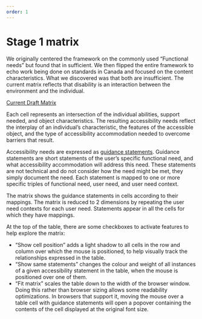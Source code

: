 ```yaml
---
order: 1
---
```


# Stage 1 matrix

We originally centered the framework on the commonly used “Functional needs” but found that in sufficient. We then flipped the entire framework to echo work being done on standards in Canada and focused on the content characteristics. What we discovered was that both are insufficient. The current matrix reflects that disability is an interaction between the environment and the individual. 

[Current Draft Matrix](https://michael-n-cooper.github.io/daf-front/matrix-accommtype/)

Each cell represents an intersection of the individual abilities, support needed, and object characteristics. The resulting accessibility needs reflect the interplay of an individual’s characteristic, the features of the accessible object, and the type of accessibility accommodation needed to overcome barriers that result. 

Accessibility needs are expressed as [guidance statements](https://michael-n-cooper.github.io/daf-front/guidance-statements). Guidance statements are short statements of the user’s specific functional need, and what accessibility accommodation will address this need. These statements are not technical and do not consider how the need might be met, they simply document the need. Each statement is mapped to one or more specific triples of functional need, user need, and user need context.

The matrix shows the guidance statements in cells according to their mappings. The matrix is reduced to 2 dimensions by repeating the user need contexts for each user need. Statements appear in all the cells for which they have mappings.

At the top of the table, there are some checkboxes to activate features to help explore the matrix:

* “Show cell position” adds a light shadow to all cells in the row and column over which the mouse is positioned, to help visually track the relationships expressed in the table.  
* “Show same statements” changes the colour and weight of all instances of a given accessibility statement in the table, when the mouse is positioned over one of them.  
* “Fit matrix” scales the table down to the width of the browser window. Doing this rather than browser sizing allows some readability optimizations. In browsers that support it, moving the mouse over a table cell with guidance statements will open a popover containing the contents of the cell displayed at the original font size.

